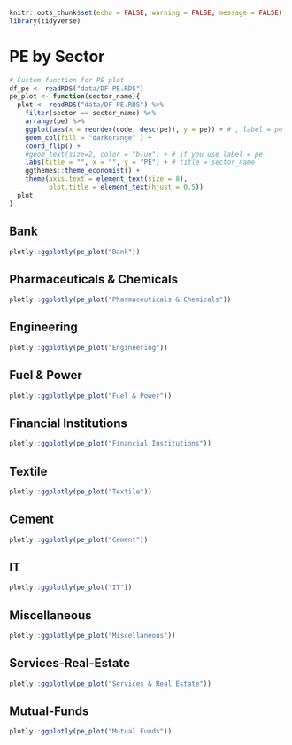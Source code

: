 ```r
knitr::opts_chunk$set(echo = FALSE, warning = FALSE, message = FALSE)
library(tidyverse)
```

# PE by Sector
```r
# Custom function for PE plot
df_pe <- readRDS("data/DF-PE.RDS")
pe_plot <- function(sector_name){
  plot <- readRDS("data/DF-PE.RDS") %>%
    filter(sector == sector_name) %>% 
    arrange(pe) %>% 
    ggplot(aes(x = reorder(code, desc(pe)), y = pe)) + # , label = pe
    geom_col(fill = "darkorange" ) +
    coord_flip() +
    #geom_text(size=2, color = "blue") + # if you use label = pe
    labs(title = "", x = "", y = "PE") + # title = sector_name
    ggthemes::theme_economist() +
    theme(axis.text = element_text(size = 8),
          plot.title = element_text(hjust = 0.5))
  plot
}
```

## Bank

```r
plotly::ggplotly(pe_plot("Bank"))
```

## Pharmaceuticals & Chemicals

```r
plotly::ggplotly(pe_plot("Pharmaceuticals & Chemicals"))
```

## Engineering

```r
plotly::ggplotly(pe_plot("Engineering"))
```

## Fuel & Power

```r
plotly::ggplotly(pe_plot("Fuel & Power"))
```

## Financial Institutions

```r
plotly::ggplotly(pe_plot("Financial Institutions"))
```

## Textile

```r
plotly::ggplotly(pe_plot("Textile"))
```

## Cement
```r
plotly::ggplotly(pe_plot("Cement"))
```

## IT

```r
plotly::ggplotly(pe_plot("IT"))
```

## Miscellaneous

```r
plotly::ggplotly(pe_plot("Miscellaneous"))
```

## Services-Real-Estate
```r
plotly::ggplotly(pe_plot("Services & Real Estate"))
```

## Mutual-Funds
```r
plotly::ggplotly(pe_plot("Mutual Funds"))
```

